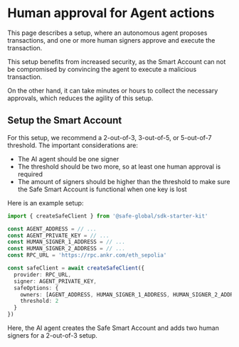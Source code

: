 # Human approval for Agent actions

This page describes a setup, where an autonomous agent proposes transactions, and one or more human signers approve and execute the transaction.

This setup benefits from increased security, as the Smart Account can not be compromised by convincing the agent to execute a malicious transaction.

On the other hand, it can take minutes or hours to collect the necessary approvals, which reduces the agility of this setup.

## Setup the Smart Account

For this setup, we recommend a 2-out-of-3, 3-out-of-5, or 5-out-of-7 threshold.
The important considerations are:

* The AI agent should be one signer
* The threshold should be two more, so at least one human approval is required
* The amount of signers should be higher than the threshold to make sure the Safe Smart Account is functional when one key is lost

Here is an example setup:

```typescript
import { createSafeClient } from '@safe-global/sdk-starter-kit'

const AGENT_ADDRESS = // ...
const AGENT_PRIVATE_KEY = // ...
const HUMAN_SIGNER_1_ADDRESS = // ...
const HUMAN_SIGNER_2_ADDRESS = // ...
const RPC_URL = 'https://rpc.ankr.com/eth_sepolia'

const safeClient = await createSafeClient({
  provider: RPC_URL,
  signer: AGENT_PRIVATE_KEY,
  safeOptions: {
    owners: [AGENT_ADDRESS, HUMAN_SIGNER_1_ADDRESS, HUMAN_SIGNER_2_ADDRESS],
    threshold: 2
  }
})
```

Here, the AI agent creates the Safe Smart Account and adds two human signers for a 2-out-of-3 setup.
